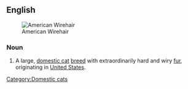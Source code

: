 ==English==
[[File:American Wirehair - CFF cat show Heinola 2008-05-04 IMG 8721.JPG|thumb|American Wirehair]]
===Noun===
{{en-noun|sg=[[American Wirehair]]}}

# A large, [[domestic cat]] [[breed]] with extraordinarily hard and wiry [[fur]], originating in [[United States]].

{{wikipedia|American Wirehair}}

[[Category:Domestic cats]]